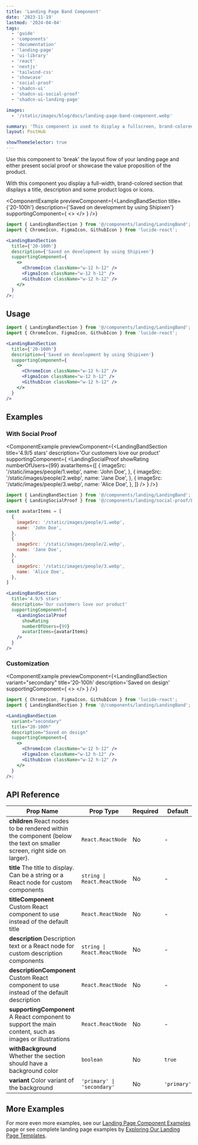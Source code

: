 ```yaml
---
title: 'Landing Page Band Component'
date: '2023-11-19'
lastmod: '2024-04-04'
tags:
  - 'guide'
  - 'components'
  - 'documentation'
  - 'landing-page'
  - 'ui-library'
  - 'react'
  - 'nextjs'
  - 'tailwind-css'
  - 'showcase'
  - 'social-proof'
  - 'shadcn-ui'
  - 'shadcn-ui-social-proof'
  - 'shadcn-ui-landing-page'

images:
  - '/static/images/blog/docs/landing-page-band-component.webp'

summary: 'This component is used to display a fullscreen, brand-colored section that displays a title, description & some product logos or icons.'
layout: PostHub

showThemeSelector: true
---
```


Use this component to 'break' the layout flow of your landing page and either present social proof or showcase the value proposition of the product.

With this component you display a full-width, brand-colored section that displays a title, description and some product logos or icons.

<ComponentExample
previewComponent={<LandingBandSection
  title={'20-100h'}
  description={'Saved on development by using Shipixen'}
  supportingComponent={
    <>
      <ChromeIcon className="w-12 h-12" />
      <FigmaIcon className="w-12 h-12" />
      <GithubIcon className="w-12 h-12" />
    </>
  }
/>}
>

```jsx
import { LandingBandSection } from '@/components/landing/LandingBand';
import { ChromeIcon, FigmaIcon, GithubIcon } from 'lucide-react';

<LandingBandSection
  title={'20-100h'}
  description={'Saved on development by using Shipixen'}
  supportingComponent={
    <>
      <ChromeIcon className="w-12 h-12" />
      <FigmaIcon className="w-12 h-12" />
      <GithubIcon className="w-12 h-12" />
    </>
  }
/>;
```

</ComponentExample>

## Usage

```jsx
import { LandingBandSection } from '@/components/landing/LandingBand';
import { ChromeIcon, FigmaIcon, GithubIcon } from 'lucide-react';
```

```jsx
<LandingBandSection
  title={'20-100h'}
  description={'Saved on development by using Shipixen'}
  supportingComponent={
    <>
      <ChromeIcon className="w-12 h-12" />
      <FigmaIcon className="w-12 h-12" />
      <GithubIcon className="w-12 h-12" />
    </>
  }
/>
```

## Examples

### With Social Proof

<ComponentExample
  previewComponent={<LandingBandSection
    title='4.9/5 stars'
    description='Our customers love our product'
    supportingComponent={
      <LandingSocialProof
        showRating
        numberOfUsers={99}
        avatarItems={[
          {
            imageSrc: '/static/images/people/1.webp',
            name: 'John Doe',
          },
          {
            imageSrc: '/static/images/people/2.webp',
            name: 'Jane Doe',
          },
          {
            imageSrc: '/static/images/people/3.webp',
            name: 'Alice Doe',
          },
        ]}
      />
    }
  />}
>

```jsx
import { LandingBandSection } from '@/components/landing/LandingBand';
import { LandingSocialProof } from '@/components/landing/social-proof/LandingSocialProof';

const avatarItems = [
  {
    imageSrc: '/static/images/people/1.webp',
    name: 'John Doe',
  },
  {
    imageSrc: '/static/images/people/2.webp',
    name: 'Jane Doe',
  },
  {
    imageSrc: '/static/images/people/3.webp',
    name: 'Alice Doe',
  },
]

<LandingBandSection
  title='4.9/5 stars'
  description='Our customers love our product'
  supportingComponent={
    <LandingSocialProof
      showRating
      numberOfUsers={99}
      avatarItems={avatarItems}
    />
  }
/>
```

</ComponentExample>

### Customization

<ComponentExample
  previewComponent={<LandingBandSection
    variant="secondary"
    title='20-100h'
    description='Saved on design'
    supportingComponent={
      <>
        <ChromeIcon className="w-12 h-12" />
        <FigmaIcon className="w-12 h-12" />
        <GithubIcon className="w-12 h-12" />
      </>
    }
  />}
>

```jsx
import { ChromeIcon, FigmaIcon, GithubIcon } from 'lucide-react';
import { LandingBandSection } from '@/components/landing/LandingBand';

<LandingBandSection
  variant="secondary"
  title="20-100h"
  description="Saved on design"
  supportingComponent={
    <>
      <ChromeIcon className="w-12 h-12" />
      <FigmaIcon className="w-12 h-12" />
      <GithubIcon className="w-12 h-12" />
    </>
  }
/>;
```

</ComponentExample>

## API Reference

| Prop Name                                                                                                                             | Prop Type                   | Required | Default     |
| ------------------------------------------------------------------------------------------------------------------------------------- | --------------------------- | -------- | ----------- |
| **children** <Tippy>React nodes to be rendered within the component (below the text on smaller screen, right side on larger).</Tippy> | `React.ReactNode`           | No       | -           |
| **title** <Tippy>The title to display. Can be a string or a React node for custom components</Tippy>                                  | `string \| React.ReactNode` | No       | -           |
| **titleComponent** <Tippy>Custom React component to use instead of the default title</Tippy>                                          | `React.ReactNode`           | No       | -           |
| **description** <Tippy>Description text or a React node for custom description components</Tippy>                                     | `string \| React.ReactNode` | No       | -           |
| **descriptionComponent** <Tippy>Custom React component to use instead of the default description</Tippy>                              | `React.ReactNode`           | No       | -           |
| **supportingComponent** <Tippy>A React component to support the main content, such as images or illustrations</Tippy>                 | `React.ReactNode`           | No       | -           |
| **withBackground** <Tippy>Whether the section should have a background color</Tippy>                                                  | `boolean`                   | No       | `true`      |
| **variant** <Tippy>Color variant of the background</Tippy>                                                                            | `'primary' \| 'secondary'`  | No       | `'primary'` |

## More Examples

For more even more examples, see our <a href="/demo/landing-page-component-examples" className="fancy-link">Landing Page Component Examples</a> page or see complete landing page examples by <a href="/demo/landing-page-templates" className="fancy-link">Exploring Our Landing Page Templates</a>.
